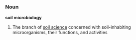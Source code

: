 ===Noun===
'''soil microbiology'''
# The branch of [[soil science]] concerned with soil-inhabiting microorganisms, their functions, and activities